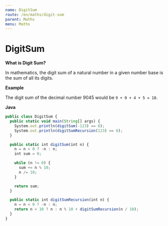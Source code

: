 ```yaml
---
name: DigitSum
route: /en/maths/digit-sum
parent: Maths
menu: Maths
---
```


# DigitSum

**What is Digit Sum?**

In mathematics, the digit sum of a natural number in a given number base is the sum of all its digits.

**Example**

The digit sum of the decimal number 9045 would be `9 + 0 + 4 + 5 = 18`.

**Java**

```js
public class DigitSum {
  public static void main(String[] args) {
    System.out.println(digitSum(-123) == 6);
    System.out.println(digitSumRecursion(123) == 6);
  }

  public static int digitSum(int n) {
    n = n < 0 ? -n : n;
    int sum = 0;

    while (n != 0) {
      sum += n % 10;
      n /= 10;
    }

    return sum;
  }

  public static int digitSumRecursion(int n) {
    n = n < 0 ? -n : n;
    return n < 10 ? n : n % 10 + digitSumRecursion(n / 10);
  }
}
```
